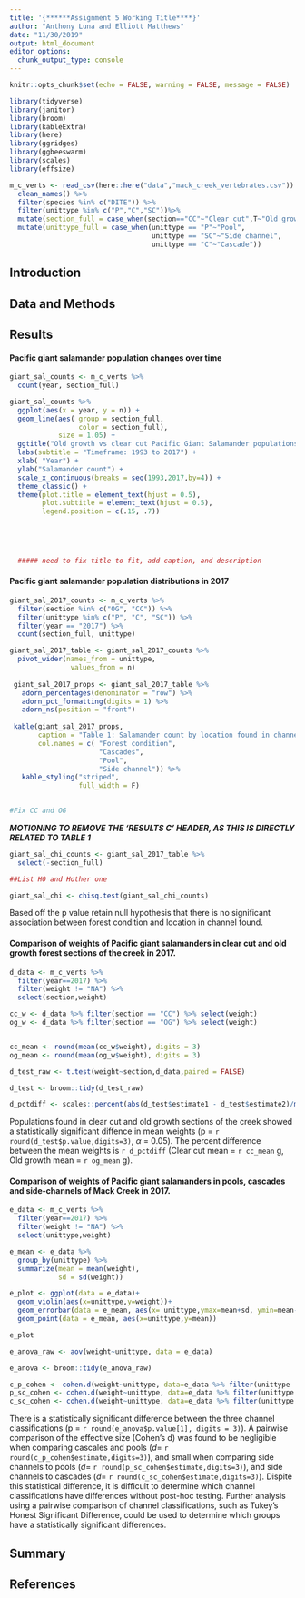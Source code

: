 ```yaml
---
title: '{******Assignment 5 Working Title****}'
author: "Anthony Luna and Elliott Matthews"
date: "11/30/2019"
output: html_document
editor_options: 
  chunk_output_type: console
---
```


```r
knitr::opts_chunk$set(echo = FALSE, warning = FALSE, message = FALSE)
```

```r
library(tidyverse)
library(janitor)
library(broom)
library(kableExtra)
library(here)
library(ggridges)
library(ggbeeswarm)
library(scales)
library(effsize)

m_c_verts <- read_csv(here::here("data","mack_creek_vertebrates.csv")) %>% 
  clean_names() %>% 
  filter(species %in% c("DITE")) %>% 
  filter(unittype %in% c("P","C","SC"))%>% 
  mutate(section_full = case_when(section=="CC"~"Clear cut",T~"Old growth")) %>% 
  mutate(unittype_full = case_when(unittype == "P"~"Pool",
                                   unittype == "SC"~"Side channel",
                                   unittype == "C"~"Cascade"))

```


## Introduction

## Data and Methods

## Results

#### Pacific giant salamander population changes over time


```r
giant_sal_counts <- m_c_verts %>% 
  count(year, section_full)

giant_sal_counts %>% 
  ggplot(aes(x = year, y = n)) +
  geom_line(aes( group = section_full, 
                 color = section_full),
            size = 1.05) +
  ggtitle("Old growth vs clear cut Pacific Giant Salamander populations ") +
  labs(subtitle = "Timeframe: 1993 to 2017") +
  xlab( "Year") +
  ylab("Salamander count") +
  scale_x_continuous(breaks = seq(1993,2017,by=4)) +
  theme_classic() +
  theme(plot.title = element_text(hjust = 0.5),
        plot.subtitle = element_text(hjust = 0.5),
        legend.position = c(.15, .7))



  
  
  ##### need to fix title to fit, add caption, and description
```


#### Pacific giant salamander population distributions in 2017

```r
giant_sal_2017_counts <- m_c_verts %>% 
  filter(section %in% c("OG", "CC")) %>% 
  filter(unittype %in% c("P", "C", "SC")) %>% 
  filter(year == "2017") %>% 
  count(section_full, unittype)

giant_sal_2017_table <- giant_sal_2017_counts %>% 
  pivot_wider(names_from = unittype,
               values_from = n)
  
 giant_sal_2017_props <- giant_sal_2017_table %>%  
   adorn_percentages(denominator = "row") %>% 
   adorn_pct_formatting(digits = 1) %>% 
   adorn_ns(position = "front")
 
 kable(giant_sal_2017_props,
       caption = "Table 1: Salamander count by location found in channel (2017)",
       col.names = c( "Forest condition", 
                      "Cascades", 
                      "Pool", 
                      "Side channel")) %>% 
   kable_styling("striped", 
                 full_width = F)
 

#Fix CC and OG
```

***MOTIONING TO REMOVE THE 'RESULTS C' HEADER, AS THIS IS DIRECTLY RELATED TO TABLE 1***

```r
giant_sal_chi_counts <- giant_sal_2017_table %>% 
  select(-section_full)

##List H0 and Hother one

giant_sal_chi <- chisq.test(giant_sal_chi_counts)


```



Based off the p value retain null hypothesis that there is no significant association between forest condition and location in channel found.


#### Comparison of weights of Pacific giant salamanders in clear cut and old growth forest sections of the creek in 2017.


```r
d_data <- m_c_verts %>% 
  filter(year==2017) %>%
  filter(weight != "NA") %>% 
  select(section,weight)
```


```r
cc_w <- d_data %>% filter(section == "CC") %>% select(weight)
og_w <- d_data %>% filter(section == "OG") %>% select(weight)


cc_mean <- round(mean(cc_w$weight), digits = 3)
og_mean <- round(mean(og_w$weight), digits = 3)

d_test_raw <- t.test(weight~section,d_data,paired = FALSE)

d_test <- broom::tidy(d_test_raw)

d_pctdiff <- scales::percent(abs(d_test$estimate1 - d_test$estimate2)/mean(c(d_test$estimate1,d_test$estimate2)))
```

Populations found in clear cut and old growth sections of the creek showed a statistically significant diffence in mean weights (p = `r round(d_test$p.value,digits=3)`, $\alpha$ = 0.05). The percent difference between the mean weights is `r d_pctdiff` (Clear cut mean = `r cc_mean` g, Old growth mean = `r og_mean` g).

#### Comparison of weights of Pacific giant salamanders in pools, cascades and side-channels of Mack Creek in 2017.

```r
e_data <- m_c_verts %>% 
  filter(year==2017) %>%
  filter(weight != "NA") %>% 
  select(unittype,weight)

e_mean <- e_data %>% 
  group_by(unittype) %>% 
  summarize(mean = mean(weight),
            sd = sd(weight))
```

```r
e_plot <- ggplot(data = e_data)+
  geom_violin(aes(x=unittype,y=weight))+
  geom_errorbar(data = e_mean, aes(x= unittype,ymax=mean+sd, ymin=mean-sd))+
  geom_point(data = e_mean, aes(x=unittype,y=mean))

e_plot
```

```r
e_anova_raw <- aov(weight~unittype, data = e_data)

e_anova <- broom::tidy(e_anova_raw)

c_p_cohen <- cohen.d(weight~unittype, data=e_data %>% filter(unittype != "SC"))
p_sc_cohen <- cohen.d(weight~unittype, data=e_data %>% filter(unittype != "C"))
c_sc_cohen <- cohen.d(weight~unittype, data=e_data %>% filter(unittype != "P"))
```

There is a statistically significant difference between the three channel classifications (p = `r round(e_anova$p.value[1], digits = 3)`). A pairwise comparison of the effective size (Cohen's d) was found to be negligible when comparing cascales and pools ($d=$ `r round(c_p_cohen$estimate,digits=3)`), and small when comparing side channels to pools ($d=$ `r round(p_sc_cohen$estimate,digits=3)`), and side channels to cascades ($d=$ `r round(c_sc_cohen$estimate,digits=3)`). Dispite this statistical difference, it is difficult to determine which channel classifications have differences without post-hoc testing. Further analysis using a pairwise comparison of channel classifications, such as Tukey's Honest Significant Difference, could be used to determine which groups have a statistically significant differences.

## Summary

## References









